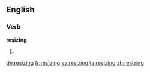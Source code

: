 ==English==

===Verb===
'''resizing'''

# {{present participle of|resize}}

[[de:resizing]]
[[fr:resizing]]
[[sv:resizing]]
[[ta:resizing]]
[[zh:resizing]]